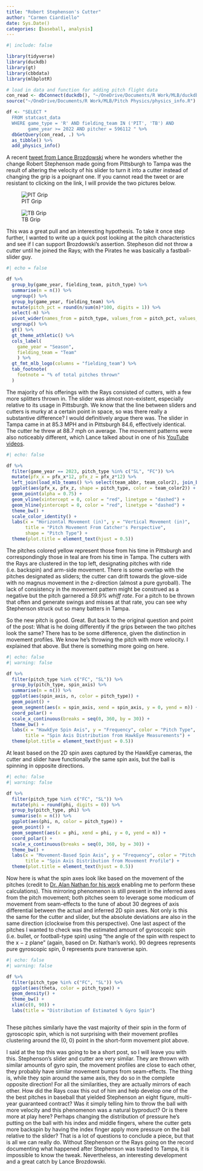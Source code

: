 ```yaml
---
title: "Robert Stephenson's Cutter"
author: "Carmen Ciardiello"
date: Sys.Date()
categories: [baseball, analysis]
---
```


```r
#| include: false

library(tidyverse)
library(duckdb)
library(gt)
library(cbbdata)
library(mlbplotR)

# load in data and function for adding pitch flight data
con_read <- dbConnect(duckdb(), "~/OneDrive/Documents/R Work/MLB/duckdb data/statcast.duckdb")
source("~/OneDrive/Documents/R Work/MLB/Pitch Physics/physics_info.R")

df <- "SELECT * 
  FROM statcast_data 
  WHERE game_type = 'R' AND fielding_team IN ('PIT', 'TB') AND
        game_year >= 2022 AND pitcher = 596112 " %>% 
  dbGetQuery(con_read, .) %>% 
  as_tibble() %>% 
  add_physics_info()

```

A recent [tweet from Lance Brozdowski](https://twitter.com/LanceBroz/status/1748577589164126613) where he wonders whether the change Robert Stephenson made going from Pittsburgh to Tampa was the result of altering the velocity of his slider to turn it into a cutter instead of changing the grip is a poignant one. If you cannot read the tweet or are resistant to clicking on the link, I will provide the two pictures below.

![PIT Grip](pit_grip.jpg)

![TB Grip](tb_grip.png)

This was a great pull and an interesting hypothesis. To take it once step further, I wanted to write up a quick post looking at the pitch characteristics and see if I can support Brozdowski's assertion. Stepheson did not throw a cutter until he joined the Rays; with the Pirates he was basically a fastball-slider guy. 

```r
#| echo = false

df %>% 
  group_by(game_year, fielding_team, pitch_type) %>% 
  summarise(n = n()) %>% 
  ungroup() %>% 
  group_by(game_year, fielding_team) %>% 
  mutate(pitch_pct = round(n/sum(n)*100, digits = 1)) %>% 
  select(-n) %>% 
  pivot_wider(names_from = pitch_type, values_from = pitch_pct, values_fill = 0) %>% 
  ungroup() %>% 
  gt() %>% 
  gt_theme_athletic() %>% 
  cols_label(
    game_year = "Season",
    fielding_team = "Team"
    ) %>% 
  gt_fmt_mlb_logo(columns = "fielding_team") %>% 
  tab_footnote(
    footnote = "% of total pitches thrown"
  )

```

The majority of his offerings with the Rays consisted of cutters, with a few more splitters thrown in. The slider was almost non-existent, especially relative to its usage in Pittsburgh. We know that the line between sliders and cutters is murky at a certain point in space, so was there really a substantive difference? I would definitively argue there was. The slider in Tampa came in at 85.3 MPH and in Pittsburgh 84.6, effectively identical. The cutter he threw at 88.7 mph on average. The movement patterns were also noticeably different, which Lance talked about in one of his [YouTube videos](https://t.co/QNqJkSYT66).

```r
#| echo: false

df %>% 
  filter(game_year == 2023, pitch_type %in% c("SL", "FC")) %>% 
  mutate(pfx_x = pfx_x*12, pfx_z = pfx_z*12) %>% 
  left_join(load_mlb_teams() %>% select(team_abbr, team_color2), join_by(fielding_team == team_abbr)) %>% 
  ggplot(aes(pfx_x, pfx_z, shape = pitch_type, color = team_color2)) + 
  geom_point(alpha = 0.75) + 
  geom_vline(xintercept = 0, color = "red", linetype = "dashed") + 
  geom_hline(yintercept = 0, color = "red", linetype = "dashed") + 
  theme_bw() + 
  scale_color_identity() + 
  labs(x = "Horizontal Movement (in)", y = "Vertical Movement (in)", 
       title = "Pitch Movement From Catcher's Perspective", 
       shape = "Pitch Type") + 
  theme(plot.title = element_text(hjust = 0.5)) 

```
The pitches colored yellow represent those from his time in Pittsburgh and correspondingly those in teal are from his time in Tampa. The cutters with the Rays are clustered in the top left, designating pitches with ride (i.e. backspin) and arm-side movement. There is some overlap with the pitches designated as sliders; the cutter can drift towards the glove-side with no magnus movement in the z-direction (almost a pure gyroball). The lack of consistency in the movement pattern might be construed as a negative but the pitch garnered a *59.9% whiff rate*. For a pitch to be thrown that often and generate swings and misses at that rate, you can see why Stephenson struck out so many batters in Tampa.  

So the new pitch is good. Great. But back to the original question and point of the post: What is he doing differently if the grips between the two pitches look the same? There has to be some difference, given the distinction in movement profiles. We know he's throwing the pitch with more velocity. I explained that above. But there is something more going on here. 

```r
#| echo: false
#| warning: false

df %>% 
  filter(pitch_type %in% c("FC", "SL")) %>% 
  group_by(pitch_type, spin_axis) %>% 
  summarise(n = n()) %>% 
  ggplot(aes(spin_axis, n, color = pitch_type)) + 
  geom_point() +
  geom_segment(aes(x = spin_axis, xend = spin_axis, y = 0, yend = n)) + 
  coord_polar() + 
  scale_x_continuous(breaks = seq(0, 360, by = 30)) + 
  theme_bw() + 
  labs(x = "HawkEye Spin Axis", y = "Frequency", color = "Pitch Type",
       title = "Spin Axis Distribution from HawkEye Measurements") + 
  theme(plot.title = element_text(hjust = 0.5))


```
At least based on the 2D spin axes captured by the HawkEye cameras, the cutter and slider have functionally the same spin axis, but the ball is spinning in opposite directions. 

```r
#| echo: false
#| warning: false

df %>% 
  filter(pitch_type %in% c("FC", "SL")) %>%
  mutate(phi = round(phi, digits = 0)) %>% 
  group_by(pitch_type, phi) %>% 
  summarise(n = n()) %>% 
  ggplot(aes(phi, n, color = pitch_type)) + 
  geom_point() +
  geom_segment(aes(x = phi, xend = phi, y = 0, yend = n)) + 
  coord_polar() + 
  scale_x_continuous(breaks = seq(0, 360, by = 30)) + 
  theme_bw() + 
  labs(x = "Movement-Based Spin Axis", y = "Frequency", color = "Pitch Type",
       title = "Spin Axis Distribution from Movement Profile") + 
  theme(plot.title = element_text(hjust = 0.5))

```
Now here is what the spin axes look like based on the movement of the pitches (credit to [Dr. Alan Nathan for his work](http://baseball.physics.illinois.edu/trackman/SpinAxis.pdf) enabling me to perform these calculations). This mirroring phenomenon is still present in the inferred axes from the pitch movement; both pitches seem to leverage some modicum of movement from seam-effects to the tune of about 30 degrees of axis differential between the actual and inferred 2D spin axes. Not only is this the same for the cutter and slider, but the absolute deviations are also in the same direction (clockwise from this perspective). One last aspect of the pitches I wanted to check was the estimated amount of gyroscopic spin (i.e. bullet, or football-type spin) using "the angle of the spin with respect to the x − z plane" (again, based on Dr. Nathan's work). 90 degrees represents pure gyroscopic spin, 0 represents pure transverse spin. 

```r
#| echo: false
#| warning: false

df %>% 
  filter(pitch_type %in% c("FC", "SL")) %>%
  ggplot(aes(theta, color = pitch_type)) + 
  geom_density() + 
  theme_bw() + 
  xlim(c(0, 90)) + 
  labs(title = "Distribution of Estimated % Gyro Spin")



```

These pitches similarly have the vast majority of their spin in the form of gyroscopic spin, which is not surprising with their movement profiles clustering around the (0, 0) point in the short-form movement plot above.  

I said at the top this was going to be a short post, so I will leave you with this. Stephenson's slider and cutter are very similar. They are thrown with similar amounts of gyro spin, the movement profiles are close to each other, they probably have similar movement bumps from seam-effects. The thing is, while they spin around the same axis, they do so in the complete opposite direction! For all the similarities, they are actually mirrors of each other. How did the Rays coax this out of him and help develop one of the the best pitches in baseball that yielded Stephenson an eight figure, multi-year guaranteed contract? Was it simply telling him to throw the ball with more velocity and this phenomenon was a natural byproduct? Or is there more at play here? Perhaps changing the distribution of pressure he's putting on the ball with his index and middle fingers, where the cutter gets more backspin by having the index finger apply more pressure on the ball relative to the slider? That is a lot of questions to conclude a piece, but that is all we can really do. Without Stephenson or the Rays going on the record documenting what happened after Stephenson was traded to Tampa, it is impossible to know the tweak. Nevertheless, an interesting development and a great catch by Lance Brozdowski. 